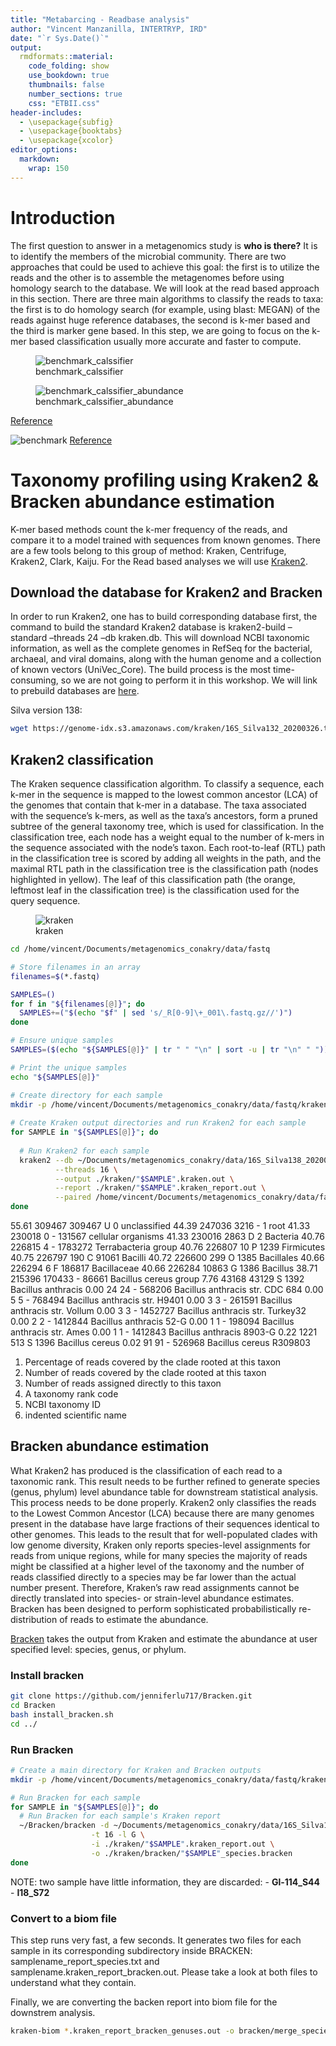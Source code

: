 ```yaml
---
title: "Metabarcing - Readbase analysis"
author: "Vincent Manzanilla, INTERTRYP, IRD"
date: "`r Sys.Date()`"
output: 
  rmdformats::material:
    code_folding: show
    use_bookdown: true
    thumbnails: false
    number_sections: true
    css: "ETBII.css"
header-includes:
  - \usepackage{subfig}
  - \usepackage{booktabs}
  - \usepackage{xcolor}
editor_options: 
  markdown: 
    wrap: 150
---
```


```{=html}
<style>

.textbox {
  border: 1px solid #ccc;
  padding: 10px;
  background-color: #f5f5f5;
}

.highlight {
  background-color: yellow;
  font-weight: bold;
}
</style>
```


# Introduction

The first question to answer in a metagenomics study is **who is there?** It is to identify the members of the microbial community. There are two
approaches that could be used to achieve this goal: the first is to utilize the reads and the other is to assemble the metagenomes before using
homology search to the database. We will look at the read based approach in this section. There are three main algorithms to classify the reads to
taxa: the first is to do homology search (for example, using blast: MEGAN) of the reads against huge reference databases, the second is k-mer based
and the third is marker gene based. In this step, we are going to focus on the k-mer based classification usually more accurate and faster to compute.

![benchmark_calssifier](picture/benchmark_calssifier.jpg)

![benchmark_calssifier_abundance](picture/benchmark_calssifier_abundance.jpg)

[Reference](https://doi.org/10.1016/j.cell.2019.07.010)

![benchmark](picture/benchmark.png) [Reference](https://doi.org/10.1186/s40793-024-00561-w)

# Taxonomy profiling using Kraken2 & Bracken abundance estimation

K-mer based methods count the k-mer frequency of the reads, and compare it to a model trained with sequences from known genomes. There are a few tools
belong to this group of method: Kraken, Centrifuge, Kraken2, Clark, Kaiju. For the Read based analyses we will use
[Kraken2](https://doi.org/10.1186/s13059-019-1891-0).

## Download the database for Kraken2 and Bracken

In order to run Kraken2, one has to build corresponding database first, the command to build the standard Kraken2 database is kraken2-build –standard
–threads 24 –db kraken.db. This will download NCBI taxonomic information, as well as the complete genomes in RefSeq for the bacterial, archaeal, and
viral domains, along with the human genome and a collection of known vectors (UniVec_Core). The build process is the most time-consuming, so we are
not going to perform it in this workshop. We will link to prebuild databases are [here](https://benlangmead.github.io/aws-indexes/k2).

Silva version 138:

```bash
wget https://genome-idx.s3.amazonaws.com/kraken/16S_Silva132_20200326.tgz
```

## Kraken2 classification

The Kraken sequence classification algorithm. To classify a sequence, each k-mer in the sequence is mapped to the lowest common ancestor (LCA) of the
genomes that contain that k-mer in a database. The taxa associated with the sequence’s k-mers, as well as the taxa’s ancestors, form a pruned subtree
of the general taxonomy tree, which is used for classification. In the classification tree, each node has a weight equal to the number of k-mers in
the sequence associated with the node’s taxon. Each root-to-leaf (RTL) path in the classification tree is scored by adding all weights in the path,
and the maximal RTL path in the classification tree is the classification path (nodes highlighted in yellow). The leaf of this classification path
(the orange, leftmost leaf in the classification tree) is the classification used for the query sequence.

![kraken](https://github.com/vincentmanz/Metagenomics_2024/blob/main/Day_1/pictures/kraken.jpeg)

```bash
cd /home/vincent/Documents/metagenomics_conakry/data/fastq

# Store filenames in an array
filenames=$(*.fastq)

SAMPLES=()
for f in "${filenames[@]}"; do
  SAMPLES+=("$(echo "$f" | sed 's/_R[0-9]\+_001\.fastq.gz//')")
done

# Ensure unique samples
SAMPLES=($(echo "${SAMPLES[@]}" | tr " " "\n" | sort -u | tr "\n" " "))

# Print the unique samples
echo "${SAMPLES[@]}"
```

```bash
# Create directory for each sample
mkdir -p /home/vincent/Documents/metagenomics_conakry/data/fastq/kraken
  
# Create Kraken output directories and run Kraken2 for each sample
for SAMPLE in "${SAMPLES[@]}"; do
  
  # Run Kraken2 for each sample
  kraken2 --db ~/Documents/metagenomics_conakry/data/16S_Silva138_20200326/16S_SILVA138_k2db \
          --threads 16 \
          --output ./kraken/"$SAMPLE".kraken.out \
          --report ./kraken/"$SAMPLE".kraken_report.out \
          --paired /home/vincent/Documents/metagenomics_conakry/data/fastq/TRIMMED/"$SAMPLE".R1.fastq.gz /home/vincent/Documents/metagenomics_conakry/data/fastq/TRIMMED/"$SAMPLE".R2.fastq.gz
done
```

55.61 309467 309467 U 0 unclassified 44.39 247036 3216 - 1 root 41.33 230018 0 - 131567 cellular organisms 41.33 230016 2863 D 2 Bacteria 40.76 226815
4 - 1783272 Terrabacteria group 40.76 226807 10 P 1239 Firmicutes 40.75 226797 190 C 91061 Bacilli 40.72 226600 299 O 1385 Bacillales 40.66 226294 6 F
186817 Bacillaceae 40.66 226284 10863 G 1386 Bacillus 38.71 215396 170433 - 86661 Bacillus cereus group 7.76 43168 43129 S 1392 Bacillus anthracis
0.00 24 24 - 568206 Bacillus anthracis str. CDC 684 0.00 5 5 - 768494 Bacillus anthracis str. H9401 0.00 3 3 - 261591 Bacillus anthracis str. Vollum
0.00 3 3 - 1452727 Bacillus anthracis str. Turkey32 0.00 2 2 - 1412844 Bacillus anthracis 52-G 0.00 1 1 - 198094 Bacillus anthracis str. Ames 0.00 1
1 - 1412843 Bacillus anthracis 8903-G 0.22 1221 513 S 1396 Bacillus cereus 0.02 91 91 - 526968 Bacillus cereus R309803

1.  Percentage of reads covered by the clade rooted at this taxon
2.  Number of reads covered by the clade rooted at this taxon
3.  Number of reads assigned directly to this taxon
4.  A taxonomy rank code
5.  NCBI taxonomy ID
6.  indented scientific name

## Bracken abundance estimation

What Kraken2 has produced is the classification of each read to a taxonomic rank. This result needs to be further refined to generate species (genus,
phylum) level abundance table for downstream statistical analysis. This process needs to be done properly. Kraken2 only classifies the reads to the
Lowest Common Ancestor (LCA) because there are many genomes present in the database have large fractions of their sequences identical to other
genomes. This leads to the result that for well-populated clades with low genome diversity, Kraken only reports species-level assignments for reads
from unique regions, while for many species the majority of reads might be classified at a higher level of the taxonomy and the number of reads
classified directly to a species may be far lower than the actual number present. Therefore, Kraken’s raw read assignments cannot be directly
translated into species- or strain-level abundance estimates. Bracken has been designed to perform sophisticated probabilistically re-distribution of
reads to estimate the abundance.

[Bracken](https://github.com/jenniferlu717/Bracken) takes the output from Kraken and estimate the abundance at user specified level: species, genus,
or phylum.

### Install bracken

```bash
git clone https://github.com/jenniferlu717/Bracken.git
cd Bracken
bash install_bracken.sh
cd ../
```

### Run Bracken

```bash
# Create a main directory for Kraken and Bracken outputs
mkdir -p /home/vincent/Documents/metagenomics_conakry/data/fastq/kraken/bracken

# Run Bracken for each sample
for SAMPLE in "${SAMPLES[@]}"; do
  # Run Bracken for each sample's Kraken report
  ~/Bracken/bracken -d ~/Documents/metagenomics_conakry/data/16S_Silva138_20200326/16S_SILVA138_k2db \
                  -t 16 -l G \
                  -i ./kraken/"$SAMPLE".kraken_report.out \
                  -o ./kraken/bracken/"$SAMPLE"_species.bracken
done
```

NOTE: two sample have little information, they are discarded: - **Gl-114_S44** - **I18_S72**

### Convert to a biom file

This step runs very fast, a few seconds. It generates two files for each sample in its corresponding subdirectory inside BRACKEN:
samplename_report_species.txt and samplename.kraken_report_bracken.out. Please take a look at both files to understand what they contain.

Finally, we are converting the backen report into biom file for the downstrem analysis.

```bash
kraken-biom *.kraken_report_bracken_genuses.out -o bracken/merge_species.biom --fmt json -v
```
